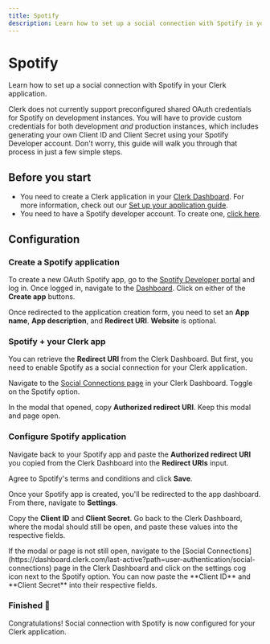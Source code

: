 ---
title: Spotify
description: Learn how to set up a social connection with Spotify in your Clerk application.
---

# Spotify

Learn how to set up a social connection with Spotify in your Clerk application.
	
Clerk does not currently support preconfigured shared OAuth credentials for Spotify on development instances. You will have to provide custom credentials for both development *and* production instances, which includes generating your own Client ID and Client Secret using your Spotify Developer account. Don't worry, this guide will walk you through that process in just a few simple steps.

## Before you start

- You need to create a Clerk application in your [Clerk Dashboard](https://dashboard.clerk.com/). For more information, check out our [Set up your application guide](/docs/quickstarts/setup-clerk).
- You need to have a Spotify developer account. To create one, [click here](https://developer.spotify.com/).

## Configuration

<Steps>
	
### Create a Spotify application

To create a new OAuth Spotify app, go to the [Spotify Developer portal](https://developer.spotify.com/) and log in. Once logged in, navigate to the [Dashboard](https://developer.spotify.com/dashboard/). Click on either of the **Create app** buttons.

<Images
  width={3024}
  height={1654}
  src="/docs/images/authentication-providers/spotify/create-application.webp"
  alt="The Spotify Developer Dashboard. A red arrow points to both 'Create app' buttons."
/>

Once redirected to the application creation form, you need to set an **App name**, **App description**, and **Redirect URI**. **Website** is optional.

<Images
  width={2490}
  height={1294}
  src="/docs/images/authentication-providers/spotify/new-app-form.webp"
  alt="The 'Create app' form in the Spotify Developer Dashboard."
/>

### Spotify + your Clerk app
	
You can retrieve the **Redirect URI** from the Clerk Dashboard. But first, you need to enable Spotify as a social connection for your Clerk application. 
	
Navigate to the [Social Connections page](https://dashboard.clerk.com/last-active?path=user-authentication/social-connections) in your Clerk Dashboard. Toggle on the Spotify option. 

<Images
  width={3024}
  height={1650}
  src="/docs/images/authentication-providers/spotify/enable-spotify.webp"
  alt="The 'Social connections' page in the Clerk Dashboard. A red arrow is pointing to the Spotify toggle."
/>
	
In the modal that opened, copy **Authorized redirect URI**. Keep this modal and page open.

<Images
  width={2490}
  height={1394}
  src="/docs/images/authentication-providers/spotify/redirect-uri.webp"
  alt="The Spotify settings modal in the Clerk Dashboard. A red arrow is pointing to the 'Redirect URI' copy button."
/>
	
### Configure Spotify application

Navigate back to your Spotify app and paste the **Authorized redirect URI** you copied from the Clerk Dashboard into the **Redirect URIs** input. 

Agree to Spotify's terms and conditions and click **Save**.

Once your Spotify app is created, you'll be redirected to the app dashboard. From there, navigate to **Settings**.

<Images
  width={3024}
  height={1650}
  src="/docs/images/authentication-providers/spotify/settings.webp"
  alt="The Spotify Developer Dashboard for a specific application. A red arrow points to the 'Settings' button."
/>

Copy the **Client ID** and **Client Secret**. Go back to the Clerk Dashboard, where the modal should still be open, and paste these values into the respective fields. 

<Callout type="info">
  If the modal or page is not still open, navigate to the [Social Connections](https://dashboard.clerk.com/last-active?path=user-authentication/social-connections) page in the Clerk Dashboard and click on the settings cog icon next to the Spotify option. You can now paste the **Client ID** and **Client Secret** into their respective fields.
</Callout>

<Images
  width={3024}
  height={1650}
  src="/docs/images/authentication-providers/spotify/copying-values-from-spotify.webp"
  alt="The 'Basic information' tab of the Spotify application's settings. A red arrow points to the 'Client ID' and 'Client Secret'."
/>

### Finished 🎉
	
Congratulations! Social connection with Spotify is now configured for your Clerk application.

</Steps>